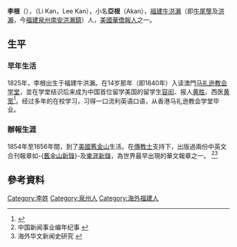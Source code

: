 '''李根'''（{{bd|1825年||?||李根}}），（Li Kan，Lee Kan），小名'''亞根'''（Akan），[[福建|福建]][[牛洪瀨|牛洪瀨]]（即[[牛尾壟|牛尾壟]]及[[洪瀨鎮|洪瀨]]，今[[福建|福建]][[泉州|泉州]][[南安|南安]][[洪瀨鎮|洪瀨鎮]]）人，[[美國|美國]][[華僑|華僑]][[報人|報人]]之一。

==生平==
===早年生活===
1825年，李根出生于福建牛洪瀨。在14岁那年（即1840年）入读澳門[[马礼逊学堂|马礼逊教会学堂]]，並在学堂结识后来成为中国首位留学美国的留学生[[容闳|容闳]]、报人[[黄胜|黄胜]]、西医[[黄宽_(医学)|黄宽]]<ref>{{cite book|author=容闳|title=《西學東漸記》|location=美國|date=1908年1月}}</ref>。经过多年的在校学习，习得一口流利英语口语，从香港马礼逊教会学堂毕业。

===辦報生涯===
1854年至1856年間，到了[[美國|美國]][[舊金山|舊金山]]生活。在[[傳教士|傳教士]]支持下，出版過兩份中英文合刊報章如-{[[舊金山新錄|舊金山新錄]]}-及[[東涯新錄|東涯新錄]]，為世界最早出現的華文報章之一。 <ref>中国新闻事业编年纪事 {{cite web |url=http://www.redmaplenews.com/bbs/forum.php?mod=viewthread&tid=12954 |title=存档副本 |accessdate=2015-03-13 |deadurl=yes |archiveurl=https://web.archive.org/web/20150402154626/http://www.redmaplenews.com/bbs/forum.php?mod=viewthread&tid=12954 |archivedate=2015-04-02 }}</ref><ref>海外华文新闻史研究 {{cite web |url=http://211.67.182.138/date/books/0g20/10448043.pdf |title=存档副本 |accessdate=2015-03-13 |deadurl=yes |archiveurl=https://web.archive.org/web/20150402113131/http://211.67.182.138/date/books/0g20/10448043.pdf |archivedate=2015-04-02 }} </ref>

==參考資料==
<div class="references-small">
<references />
</div>

[[Category:李姓|Category:李姓]]
[[Category:泉州人|Category:泉州人]]
[[Category:海外福建人|Category:海外福建人]]